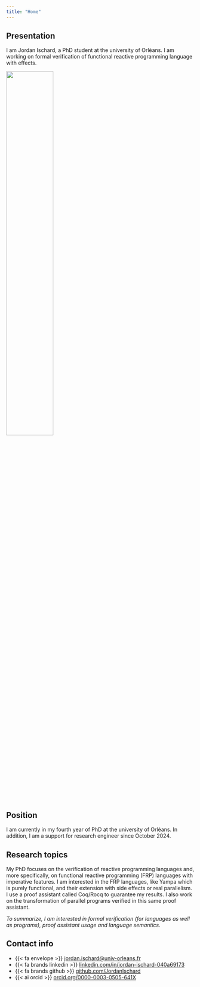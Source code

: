 ```yaml
---
title: "Home"
---
```

::: {layout="[ 70, 30 ]"}

::: {#first-column}
## Presentation

I am Jordan Ischard, a PhD student at the university of Orléans. I am working on formal verification of functional reactive programming language with effects. 
:::

::: {#second-column}
![](images/moi.jpg){width=50% fig-align="left"}
:::

:::

## Position

I am currently in my fourth year of PhD at the university of Orléans. In addition, I am a support for research engineer since October 2024.

## Research topics

My PhD focuses on the verification of reactive programming languages and, more specifically, on functional reactive programming (FRP) languages with imperative features. I am interested in the FRP languages, like Yampa which is purely functional, and their extension with side effects or real parallelism. I use a proof assistant called Coq/Rocq to guarantee my results. I also work on the transformation of parallel programs verified in this same proof assistant.

_To summarize, I am interested in formal verification (for languages as well as programs), proof assistant usage and language semantics._

## Contact info

- {{< fa envelope >}} [jordan.ischard@univ-orleans.fr](mailto:jordan.ischard@univ-orleans.fr)
- {{< fa brands linkedin >}} [linkedin.com/in/jordan-ischard-040a69173](https://www.linkedin.com/in/jordan-ischard-040a69173/)
- {{< fa brands github >}} [github.com/JordanIschard](https://github.com/JordanIschard)
- {{< ai orcid >}} [orcid.org/0000-0003-0505-641X](https://orcid.org/0000-0003-0505-641X)